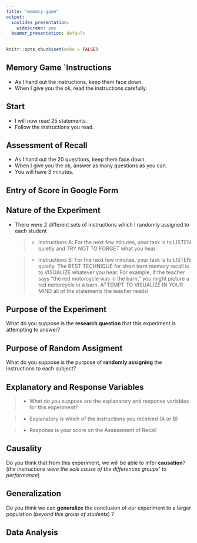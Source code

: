 ```yaml
---
title: "memory-game"
output:
  ioslides_presentation:
    widescreen: yes
  beamer_presentation: default
---
```


```r
knitr::opts_chunk$set(echo = FALSE)
```

## Memory Game `Instructions

- As I hand out the instructions, keep them face down.
- When I give you the ok, read the instructions carefully.


## Start

- I will now read 25 statements.
- Follow the instructions you read.


## Assessment of Recall

- As I hand out the 20 questions, keep them face down.
- When I give you the ok, answer as many questions as you can.
- You will have 3 minutes.

## Entry of Score in Google Form


## Nature of the Experiment

- There were 2 different sets of instructions which I randomly assigned to each student

  >- Instructions A:  For the next few minutes, your task is to LISTEN quietly and TRY NOT TO FORGET what you hear.

  >- Instructions B:  For the next few minutes, your task is to LISTEN quietly.   The BEST TECHNIQUE for short term memory recall is to VISUALIZE whatever you hear.  For example, if the teacher says “the red motorcycle was in the barn,” you might picture a red motorcycle in a barn.  ATTEMPT TO VISUALIZE IN YOUR MIND all of the statements the teacher reads! 

## Purpose of the Experiment

What do you suppose is the **research question** that this experiment is attempting to answer?

## Purpose of Random Assigment 

What do you suppose is the purpose of **randomly assigning** the instructions to each subject?


## Explanatory and Response Variables

  >- What do you suppose are the explanatory and response variables for this experiment?
  
  >- <div class="red"> Explanatory is which of the instructions you received (A or B)  </div>
  
  >- <div class="red"> Response is your score on the Assessment of Recall </div>

## Causality

Do you think that from this experiment, we will be able to infer **causation**?  (*the instructions were the sole cause of the differences groups' to performance*)

## Generalization

Do you think we can **generalize** the conclusion of our experiment to a larger population (*beyond this group of students*) ?


## Data Analysis





